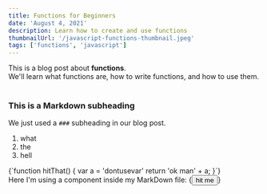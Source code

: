 ```yaml
---
title: Functions for Beginners
date: 'August 4, 2021'
description: Learn how to create and use functions
thumbnailUrl: '/javascript-functions-thumbnail.jpeg'
tags: ['functions', 'javascript']
---
```


<div>
  This is a blog post about <strong>functions</strong>. <br/>
  We'll learn what functions are, how to write functions, and how to use them.
</div>

<br/>

### This is a Markdown subheading
We just used a `###` subheading in our blog post.

1. what
2. the
3. hell

<SyntaxHighlighter language="javascript">
{`function hitThat() {
  var a = 'dontusevar'
  return 'ok man' + a;
}`}
</SyntaxHighlighter>


<div>Here I'm using a component inside my MarkDown file: {<button text={"Click me"}>hit me</button>}</div>
